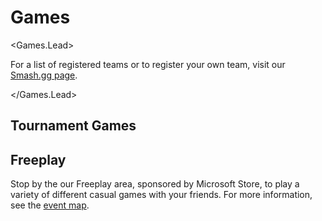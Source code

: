 
<FullWidth className="bg-darker top-banner" container>

# <Icon name="list" className="mr-4" /> Games

<Games.Lead>

For a list of registered teams or to register your own team, visit our [Smash.gg page](https://smash.gg/).

</Games.Lead>
</FullWidth>
<Space h="0.75rem" />

## Tournament Games

<GameList  />
<Space h="0.5rem" />

## Freeplay

Stop by the our Freeplay area, sponsored by Microsoft Store, to play a variety of different casual games with your friends. For more information, see the [event map](/directions-parking#map).

<Space h="2rem" />
